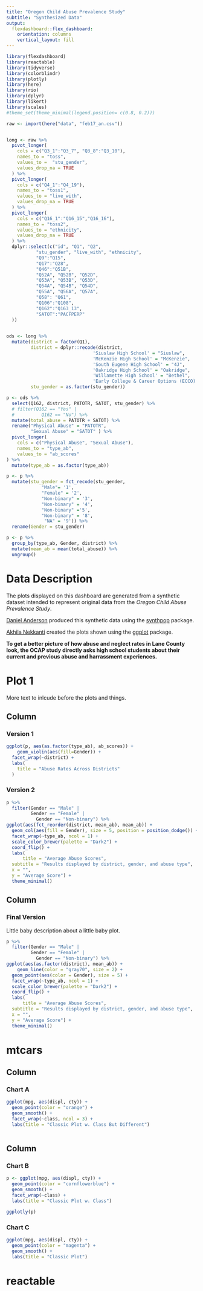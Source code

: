 ```yaml
---
title: "Oregon Child Abuse Prevalence Study"
subtitle: "Synthesized Data"
output: 
  flexdashboard::flex_dashboard:
    orientation: columns
    vertical_layout: fill
---
```


```r
library(flexdashboard)
library(reactable)
library(tidyverse)
library(colorblindr)
library(plotly)
library(here)
library(rio)
library(dplyr)
library(likert)
library(scales)
#theme_set(theme_minimal(legend.position= c(0.8, 0.2)))

raw <- import(here("data", "feb17_an.csv")) 


long <- raw %>% 
  pivot_longer(
    cols = c("Q3_1":"Q3_7", "Q3_8":"Q3_10"),
    names_to = "toss",
    values_to =  "stu_gender",
    values_drop_na = TRUE
  ) %>% 
  pivot_longer(
    cols = c("Q4_1":"Q4_19"),
    names_to = "toss1",
    values_to = "live_with",
    values_drop_na = TRUE
  ) %>% 
  pivot_longer(
    cols = c("Q16_1":"Q16_15","Q16_16"),
    names_to = "toss2",
    values_to = "ethnicity",
    values_drop_na = TRUE
  ) %>% 
  dplyr::select(c("id", "Q1", "Q2",
           "stu_gender", "live_with", "ethnicity",
           "Q9":"Q15",
           "Q17":"Q28",
           "Q46":"Q51B", 
           "Q52A", "Q52B", "Q52D",
           "Q53A", "Q53B", "Q53D",
           "Q54A", "Q54B", "Q54D",
           "Q55A", "Q56A", "Q57A",
           "Q58": "Q61",
           "Q106":"Q108",
           "Q162":"Q163_13",
           "SATOT":"PACFPERP"
  ))
  

ods <- long %>%
  mutate(district = factor(Q1),
         district = dplyr::recode(district,
                                'Siuslaw High School' = "Siuslaw",
                                'McKenzie High School' = "McKenzie",
                                'South Eugene High School' = "4J",
                                'Oakridge High School' = "Oakridge",
                                'Willamette High School' = "Bethel",
                                'Early College & Career Options (ECCO)' = "4J"),
         stu_gender = as.factor(stu_gender))

p <- ods %>% 
  select(Q162, district, PATOTR, SATOT, stu_gender) %>% 
  # filter(Q162 == "Yes" |
  #          Q162 == "No") %>% 
  mutate(total_abuse = PATOTR + SATOT) %>% 
  rename("Physical Abuse" = "PATOTR",
         "Sexual Abuse" = "SATOT" ) %>% 
  pivot_longer(
    cols = c("Physical Abuse", "Sexual Abuse"),
    names_to = "type_ab",
    values_to = "ab_scores"
) %>% 
  mutate(type_ab = as.factor(type_ab))

p <- p %>% 
  mutate(stu_gender = fct_recode(stu_gender,
             "Male"= '1',
             "Female" = '2',
             "Non-binary" = '3',
             "Non-binary" = '4',
             "Non-binary" ='5',
             "Non-binary" = '8',
              "NA" = '9')) %>% 
  rename(Gender = stu_gender)

p <- p %>% 
  group_by(type_ab, Gender, district) %>% 
  mutate(mean_ab = mean(total_abuse)) %>% 
  ungroup() 

```


Data Description {.sidebar}
===========
The plots displayed on this dashboard are generated from a synthetic dataset intended to represent original data from the *Oregon Child Abuse Prevalence Study*.



[Daniel Anderson](https://github.com/datalorax) produced this synthetic data using the [synthpop](https://cran.r-project.org/web/packages/synthpop/vignettes/synthpop.pdf) package.



[Akhila Nekkanti](https://github.com/akhilanekkanti1) created the plots shown using the [ggplot](https://ggplot2.tidyverse.org/reference/ggplot.html) package.

**To get a better picture of how abuse and neglect rates in Lane County look, the OCAP study directly asks high school students about their current and previous abuse and harrassment experiences.**


# Plot 1
More text to inlcude before the plots and things.

Column {.tabset .tabset-fade}
-----------------------------------------------------------------------

### Version 1

```r

ggplot(p, aes(as.factor(type_ab), ab_scores)) +
	geom_violin(aes(fill=Gender)) +
  facet_wrap(~district) +
  labs(
    title = "Abuse Rates Across Districts"
  )

```

### Version 2

```r

p %>% 
  filter(Gender == "Male" |
         Gender == "Female" |
           Gender == "Non-binary") %>% 
ggplot(aes(fct_reorder(district, mean_ab), mean_ab)) +
  geom_col(aes(fill = Gender), size = 5, position = position_dodge()) +
  facet_wrap(~type_ab, ncol = 1) +
  scale_color_brewer(palette = "Dark2") +
  coord_flip() +
  labs(
      title = "Average Abuse Scores",
  subtitle = "Results displayed by district, gender, and abuse type",
  x = "",
  y = "Average Score") +
  theme_minimal()

```


Column 
-----------------------------------------------------------------------

### Final Version

Little baby description about a little baby plot.

```r


p %>% 
  filter(Gender == "Male" |
         Gender == "Female" |
           Gender == "Non-binary") %>% 
ggplot(aes(as.factor(district), mean_ab)) +
	geom_line(color = "gray70", size = 2) +
  geom_point(aes(color = Gender), size = 5) +
  facet_wrap(~type_ab, ncol = 1) +
  scale_color_brewer(palette = "Dark2") +
  coord_flip() +
  labs(
      title = "Average Abuse Scores",
  subtitle = "Results displayed by district, gender, and abuse type",
  x = "",
  y = "Average Score") +
  theme_minimal()

```


# mtcars

Column {data-width=350}
-----------------------------------------------------------------------

### Chart A

```r

ggplot(mpg, aes(displ, cty)) +
  geom_point(color = "orange") +
  geom_smooth() +
  facet_wrap(~class, ncol = 3) +
  labs(title = "Classic Plot w. Class But Different")



```


Column {data-width=650}
-----------------------------------------------------------------------

### Chart B

```r

p <- ggplot(mpg, aes(displ, cty)) +
  geom_point(color = "cornflowerblue") +
  geom_smooth() +
  facet_wrap(~class) +
  labs(title = "Classic Plot w. Class")

ggplotly(p)


```

### Chart C

```r

ggplot(mpg, aes(displ, cty)) +
  geom_point(color = "magenta") +
  geom_smooth() +
  labs(title = "Classic Plot")

```

# reactable